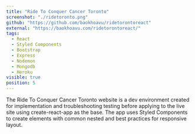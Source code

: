 ```yaml
---
title: "Ride To Conquer Cancer Toronto"
screenshot: "./ridetoronto.png"
github: "https://github.com/baokhoavu/ridetorontoreact"
external: "https://baokhoavu.com/ridetorontoreact/"
tags:
  - React
  - Styled Components
  - Bootstrap
  - Express
  - Nodemon
  - Mongodb
  - Heroku
visible: true
position: 5
---
```


The Ride To Conquer Cancer Toronto website is a dev environment created for implementation and troubleshooting testing before applying to the live site using create-react-app as the base. The app uses Styled Components to create elements with common nested and best practices for responsive layout.
